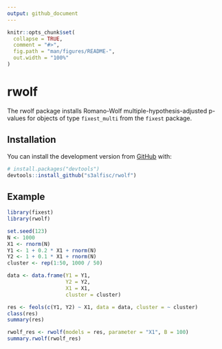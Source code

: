 ```yaml
---
output: github_document
---
```


<!-- README.md is generated from README.Rmd. Please edit that file -->

```r
knitr::opts_chunk$set(
  collapse = TRUE,
  comment = "#>",
  fig.path = "man/figures/README-",
  out.width = "100%"
)
```

# rwolf

The rwolf package installs Romano-Wolf multiple-hypothesis-adjusted p-values for objects
of type `fixest_multi` from the `fixest` package.

## Installation

You can install the development version from [GitHub](https://github.com/) with:

``` r
# install.packages("devtools")
devtools::install_github("s3alfisc/rwolf")
```
## Example

```r
library(fixest)
library(rwolf)

set.seed(123)
N <- 1000
X1 <- rnorm(N)
Y1 <- 1 + 0.2 * X1 + rnorm(N)
Y2 <- 1 + 0.1 * X1 + rnorm(N)
cluster <- rep(1:50, 1000 / 50)

data <- data.frame(Y1 = Y1, 
                   Y2 = Y2, 
                   X1 = X1, 
                   cluster = cluster)

res <- feols(c(Y1, Y2) ~ X1, data = data, cluster = ~ cluster)
class(res)
summary(res)

rwolf_res <- rwolf(models = res, parameter = "X1", B = 100)
summary.rwolf(rwolf_res)
```

